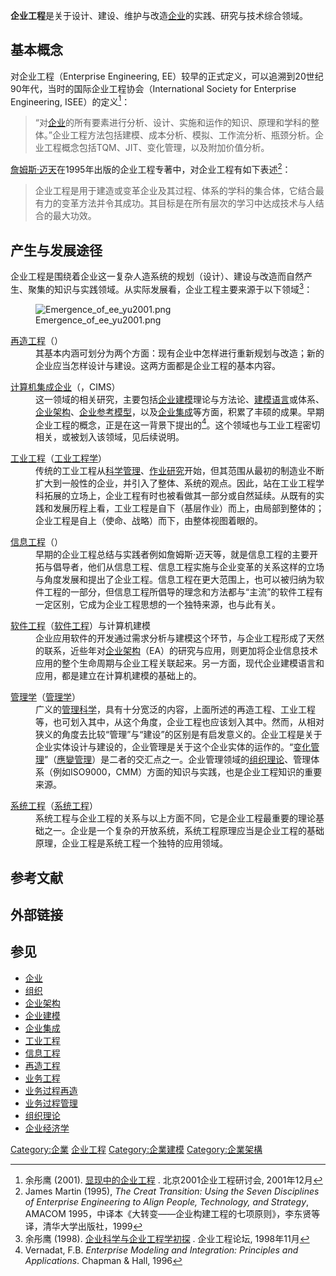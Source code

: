 {{expand language|1=en|page=|time=2019-08-27T20:25:58+00:00}}
'''企业工程'''是关于设计、建设、维护与改造[[企业|企业]]的实践、研究与技术综合领域。

== 基本概念 ==

对企业工程（Enterprise Engineering, EE）较早的正式定义，可以追溯到20世纪90年代，当时的国际企业工程协会（International Society for Enterprise Engineering, ISEE）的定义<ref>余彤鹰 (2001). [http://www.ee-forum.org/eee/index.htm 显现中的企业工程] {{Wayback|url=http://www.ee-forum.org/eee/index.htm |date=20090124145423 }}. 北京2001企业工程研讨会, 2001年12月</ref>：
<blockquote>
“对[[企业|企业]]的所有要素进行分析、设计、实施和运作的知识、原理和学科的整体。”企业工程方法包括建模、成本分析、模拟、工作流分析、瓶颈分析。企业工程概念包括TQM、JIT、变化管理，以及附加价值分析。
</blockquote>

[[詹姆斯·迈天|詹姆斯·迈天]]在1995年出版的企业工程专著中，对企业工程有如下表述<ref>James Martin (1995), ''The Creat Transition: Using the Seven Disciplines of Enterprise Engineering to Align People, Technology, and Strategy'', AMACOM 1995，中译本《大转变――企业构建工程的七项原则》，李东贤等译，清华大学出版社，1999</ref>：
<blockquote>
企业工程是用于建造或变革企业及其过程、体系的学科的集合体，它结合最有力的变革方法并令其成功。其目标是在所有层次的学习中达成技术与人结合的最大功效。
</blockquote>

== 产生与发展途径 ==

企业工程是围绕着企业这一复杂人造系统的规划（设计）、建设与改造而自然产生、聚集的知识与实践领域。从实际发展看，企业工程主要来源于以下领域<ref>余彤鹰 (1998). [http://www.ee-forum.org/eepaper1.html 企业科学与企业工程学初探] {{Wayback|url=http://www.ee-forum.org/eepaper1.html |date=20090919005720 }}. 企业工程论坛, 1998年11月</ref>：

[[File:Emergence_of_ee_yu2001.png|thumb]]
;[[再造工程|再造工程]]（{{tsl|en|Reengineering|}}）
:其基本内涵可划分为两个方面：现有企业中怎样进行重新规划与改造；新的企业应当怎样设计与建设。这两方面都是企业工程的基本内容。

;[[计算机集成企业|计算机集成企业]]（{{tsl|en|Enterprise integration|}}，CIMS）
:这一领域的相关研究，主要包括[[企业建模|企业建模]]理论与方法论、[[建模语言|建模语言]]或体系、[[企业架构|企业架构]]、[[企业参考模型|企业参考模型]]，以及[[企业集成|企业集成]]等方面，积累了丰硕的成果。早期企业工程的概念，正是在这一背景下提出的<ref>Vernadat, F.B. ''Enterprise Modeling and Integration: Principles and Applications''. Chapman & Hall, 1996</ref>。这个领域也与工业工程密切相关，或被划入该领域，见后续说明。

;[[工业工程|工业工程]]（[[工业工程学|工业工程学]]）
:传统的工业工程从[[科学管理|科学管理]]、[[作业研究|作业研究]]开始，但其范围从最初的制造业不断扩大到一般性的企业，并引入了整体、系统的观点。因此，站在工业工程学科拓展的立场上，企业工程有时也被看做其一部分或自然延续。从既有的实践和发展历程上看，工业工程是自下（基层作业）而上，由局部到整体的；企业工程是自上（使命、战略）而下，由整体视图着眼的。

;[[信息工程|信息工程]]（{{tsl|en|Information Engineering|}}）
:早期的企业工程总结与实践者例如詹姆斯·迈天等，就是信息工程的主要开拓与倡导者，他们从信息工程、信息工程实施与企业变革的关系这样的立场与角度发展和提出了企业工程。信息工程在更大范围上，也可以被归纳为软件工程的一部分，但信息工程所倡导的理念和方法都与“主流”的软件工程有一定区别，它成为企业工程思想的一个独特来源，也与此有关。

;[[软件工程|软件工程]]（[[软件工程|软件工程]]）与计算机建模
:企业应用软件的开发通过需求分析与建模这个环节，与企业工程形成了天然的联系，近些年对[[企业架构|企业架构]]（EA）的研究与应用，则更加将企业信息技术应用的整个生命周期与企业工程关联起来。另一方面，现代企业建模语言和应用，都是建立在计算机建模的基础上的。

;[[管理学|管理学]]（[[管理学|管理学]]）
:广义的[[管理科学|管理科学]]，具有十分宽泛的内容，上面所述的再造工程、工业工程等，也可划入其中，从这个角度，企业工程也应该划入其中。然而，从相对狭义的角度去比较“管理”与“建设”的区别是有启发意义的。企业工程是关于企业实体设计与建设的，企业管理是关于这个企业实体的运作的。“[[变化管理|变化管理]]”（[[應變管理|應變管理]]）是二者的交汇点之一。企业管理领域的[[组织理论|组织理论]]、管理体系（例如ISO9000，CMM）方面的知识与实践，也是企业工程知识的重要来源。

;[[系统工程|系统工程]]（[[系统工程|系统工程]]）
:系统工程与企业工程的关系与以上方面不同，它是企业工程最重要的理论基础之一。企业是一个复杂的开放系统，系统工程原理应当是企业工程的基础原理，企业工程是系统工程一个独特的应用领域。

== 参考文献 ==
{{Reflist|30em}}

== 外部链接 ==
{{Commons}}

== 参见 ==
{{Portal|工程|经济|社会}}
* [[企业|企业]]
* [[组织|组织]]
* [[企业架构|企业架构]]
* [[企业建模|企业建模]]
* [[企业集成|企业集成]]
* [[工业工程|工业工程]]
* [[信息工程|信息工程]]
* [[再造工程|再造工程]]
* [[业务工程|业务工程]]
* [[业务过程再造|业务过程再造]]
* [[业务过程管理|业务过程管理]]
* [[组织理论|组织理论]]
* [[企业经济学|企业经济学]]

[[Category:企業|Category:企業]]
[[Category:企业工程|]]
[[Category:企業建模|Category:企業建模]]
[[Category:企業架構|Category:企業架構]]